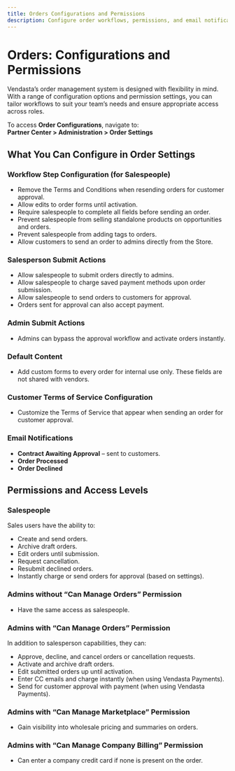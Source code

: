 ```yaml
---
title: Orders Configurations and Permissions
description: Configure order workflows, permissions, and email notifications to streamline sales and admin processes in Vendasta’s order system.
---
```

# Orders: Configurations and Permissions

Vendasta’s order management system is designed with flexibility in mind. With a range of configuration options and permission settings, you can tailor workflows to suit your team’s needs and ensure appropriate access across roles.

To access **Order Configurations**, navigate to:  
**Partner Center > Administration > Order Settings**



## What You Can Configure in Order Settings

### Workflow Step Configuration (for Salespeople)

- Remove the Terms and Conditions when resending orders for customer approval.
- Allow edits to order forms until activation.
- Require salespeople to complete all fields before sending an order.
- Prevent salespeople from selling standalone products on opportunities and orders.
- Prevent salespeople from adding tags to orders.
- Allow customers to send an order to admins directly from the Store.

### Salesperson Submit Actions

- Allow salespeople to submit orders directly to admins.
- Allow salespeople to charge saved payment methods upon order submission.
- Allow salespeople to send orders to customers for approval.
- Orders sent for approval can also accept payment.

### Admin Submit Actions

- Admins can bypass the approval workflow and activate orders instantly.

### Default Content

- Add custom forms to every order for internal use only. These fields are not shared with vendors.

### Customer Terms of Service Configuration

- Customize the Terms of Service that appear when sending an order for customer approval.

### Email Notifications

- **Contract Awaiting Approval** – sent to customers.
- **Order Processed**
- **Order Declined**

## Permissions and Access Levels

### Salespeople

Sales users have the ability to:

- Create and send orders.
- Archive draft orders.
- Edit orders until submission.
- Request cancellation.
- Resubmit declined orders.
- Instantly charge or send orders for approval (based on settings).

### Admins without “Can Manage Orders” Permission

- Have the same access as salespeople.

### Admins with “Can Manage Orders” Permission

In addition to salesperson capabilities, they can:

- Approve, decline, and cancel orders or cancellation requests.
- Activate and archive draft orders.
- Edit submitted orders up until activation.
- Enter CC emails and charge instantly (when using Vendasta Payments).
- Send for customer approval with payment (when using Vendasta Payments).

### Admins with “Can Manage Marketplace” Permission

- Gain visibility into wholesale pricing and summaries on orders.

### Admins with “Can Manage Company Billing” Permission

- Can enter a company credit card if none is present on the order.
